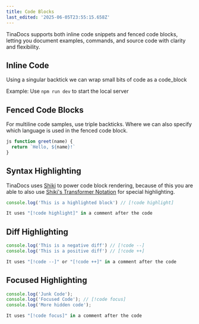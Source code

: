 ```yaml
---
title: Code Blocks
last_edited: '2025-06-05T23:55:15.658Z'
---
```


TinaDocs supports both inline code snippets and fenced code blocks, letting you document examples, commands, and source code with clarity and flexibility.

## Inline Code

Using a singular backtick we can wrap small bits of code as a code\_block

Example: Use `npm run dev` to start the local server

## Fenced Code Blocks

For multiline code samples, use triple backticks. Where we can also specify which language is used in the fenced code block.

```javascript
js function greet(name) {
  return `Hello, ${name}!`
}
```

## Syntax Highlighting

TinaDocs uses [Shiki](https://shiki.style/) to power code block rendering, because of this you are able to also use [Shiki's Transformer Notation](https://shiki.style/guide/transformers) for special highlighting.

```javascript
console.log('This is a highlighted block') // [!code highlight]

It uses "[!code highlight]" in a comment after the code
```

## Diff Highlighting

```javascript
console.log('This is a negative diff') // [!code --]
console.log('This is a positive diff') // [!code ++]

It uses "[!code --]" or "[!code ++]" in a comment after the code
```

## Focused Highlighting

```javascript
console.log('Junk Code');
console.log('Focused Code'); // [!code focus]
console.log('More hidden code');

It uses "[!code focus]" in a comment after the code
```
